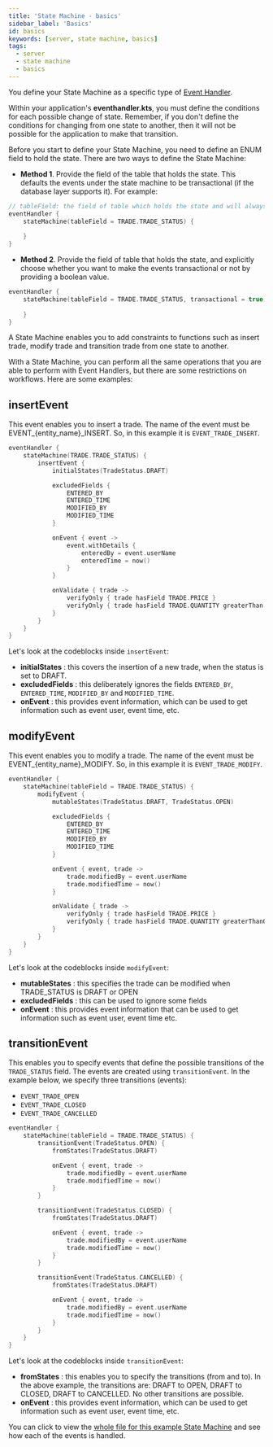 ```yaml
---
title: 'State Machine - basics'
sidebar_label: 'Basics'
id: basics
keywords: [server, state machine, basics]
tags:
  - server
  - state machine
  - basics
---
```


You define your State Machine as a specific type of [Event Handler](../../../server/event-handler/introduction/). 

Within your application's **eventhandler.kts**, you must define the conditions for each possible change of state. Remember, if you don't define the conditions for changing from one state to another, then it will not be possible for the application to make that transition.

Before you start to define your State Machine, you need to define an ENUM field to hold the state. There are two ways to define the State Machine:


- **Method 1**. Provide the field of the table that holds the state. This defaults the events under the state machine to be transactional (if the database layer supports it). For example:
```kotlin
// tableField: the field of table which holds the state and will always be transaction if the database layer supports it.
eventHandler {
    stateMachine(tableField = TRADE.TRADE_STATUS) {
        
    }
}
```

- **Method 2**. Provide the field of table that holds the state, and explicitly choose whether you want to make the events transactional or not by providing a boolean value.
```kotlin
eventHandler {
    stateMachine(tableField = TRADE.TRADE_STATUS, transactional = true) {
        
    }
}
````

A State Machine enables you to add constraints to functions such as insert trade, modify trade and transition trade from one state to another.

With a State Machine, you can perform all the same operations that you are able to perform with Event Handlers, but there are some restrictions on workflows. Here are some examples:

## insertEvent

This event enables you to insert a trade. The name of the event must be EVENT_&#123;entity_name}_INSERT. So, in this example it is `EVENT_TRADE_INSERT`.

```kotlin
eventHandler {
    stateMachine(TRADE.TRADE_STATUS) {
        insertEvent {
            initialStates(TradeStatus.DRAFT)

            excludedFields {
                ENTERED_BY
                ENTERED_TIME
                MODIFIED_BY
                MODIFIED_TIME
            }

            onEvent { event ->
                event.withDetails {
                    enteredBy = event.userName
                    enteredTime = now()
                }
            }

            onValidate { trade ->
                verifyOnly { trade hasField TRADE.PRICE }
                verifyOnly { trade hasField TRADE.QUANTITY greaterThan 0 }
            }
        }
    }
}
```

Let's look at the codeblocks inside `insertEvent`:

- **initialStates** : this covers the insertion of a new trade, when the status is set to DRAFT. 
- **excludedFields** : this deliberately ignores the fields `ENTERED_BY`, `ENTERED_TIME`, `MODIFIED_BY` and `MODIFIED_TIME`. 
- **onEvent** : this provides event information, which can be used to get information such as event user, event time, etc.

## modifyEvent

This event enables you to modify a trade. The name of the event must be EVENT_&#123;entity_name}_MODIFY. So, in this example it is `EVENT_TRADE_MODIFY`.

```kotlin
eventHandler {
    stateMachine(tableField = TRADE.TRADE_STATUS) {
        modifyEvent {
            mutableStates(TradeStatus.DRAFT, TradeStatus.OPEN)

            excludedFields {
                ENTERED_BY
                ENTERED_TIME
                MODIFIED_BY
                MODIFIED_TIME
            }

            onEvent { event, trade ->
                trade.modifiedBy = event.userName
                trade.modifiedTime = now()
            }

            onValidate { trade ->
                verifyOnly { trade hasField TRADE.PRICE }
                verifyOnly { trade hasField TRADE.QUANTITY greaterThanOrEqual 0 }
            }
        }
    }
}
```

Let's look at the codeblocks inside `modifyEvent`:

- **mutableStates** : this specifies the trade can be modified when TRADE_STATUS is DRAFT or OPEN
- **excludedFields** : this can be used to ignore some fields
- **onEvent** : this provides event information that can be used to get information such as event user, event time etc.

## transitionEvent

This enables you to specify events that define the possible transitions of the `TRADE_STATUS` field. The events are created using `transitionEvent`. In the example below, we specify three transitions (events): 

- `EVENT_TRADE_OPEN`
- `EVENT_TRADE_CLOSED`
- `EVENT_TRADE_CANCELLED`

```kotlin
eventHandler {
    stateMachine(tableField = TRADE.TRADE_STATUS) {
        transitionEvent(TradeStatus.OPEN) {
            fromStates(TradeStatus.DRAFT)

            onEvent { event, trade ->
                trade.modifiedBy = event.userName
                trade.modifiedTime = now()
            }
        }

        transitionEvent(TradeStatus.CLOSED) {
            fromStates(TradeStatus.DRAFT)

            onEvent { event, trade ->
                trade.modifiedBy = event.userName
                trade.modifiedTime = now()
            }
        }

        transitionEvent(TradeStatus.CANCELLED) {
            fromStates(TradeStatus.DRAFT)

            onEvent { event, trade ->
                trade.modifiedBy = event.userName
                trade.modifiedTime = now()
            }
        }
    }
}
```

Let's look at the codeblocks inside `transitionEvent`:

- **fromStates** : this enables you to specify the transitions (from and to). In the above example, the transitions are: DRAFT to OPEN, DRAFT to CLOSED, DRAFT to CANCELLED. No other transitions are possible.
- **onEvent** : this provides event information, which can be used to get information such as event user, event time, etc.

You can click to view the [whole file for this example State Machine](../../../server/state-machine/examples/) and see how each of the events is handled.
